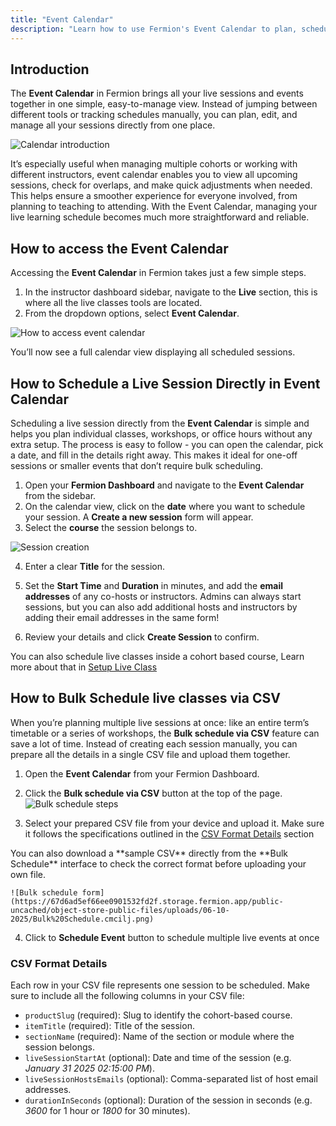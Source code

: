 ```yaml
---
title: "Event Calendar"
description: "Learn how to use Fermion's Event Calendar to plan, schedule, and manage live events and classes effortlessly, either individually or in bulk using CSV uploads."
---
```


## Introduction

The **Event Calendar** in Fermion brings all your live sessions and events together in one simple, easy-to-manage view. Instead of jumping between different tools or tracking schedules manually, you can plan, edit, and manage all your sessions directly from one place.

![Calendar introduction](https://67d6ad5ef66ee0901532fd2f.storage.fermion.app/public-uncached/object-store-public-files/uploads/06-10-2025/Calendarintro.isusio.png)

It’s especially useful when managing multiple cohorts or working with different instructors, event calendar enables you to view all upcoming sessions, check for overlaps, and make quick adjustments when needed. This helps ensure a smoother experience for everyone involved, from planning to teaching to attending. With the Event Calendar, managing your live learning schedule becomes much more straightforward and reliable.

## How to access the Event Calendar

Accessing the **Event Calendar** in Fermion takes just a few simple steps.  

1. In the instructor dashboard sidebar, navigate to the **Live** section, this is where all the live classes tools are located.  
2. From the dropdown options, select **Event Calendar**.  

![How to access event calendar](https://67d6ad5ef66ee0901532fd2f.storage.fermion.app/public-uncached/object-store-public-files/uploads/06-10-2025/chrome_v6CwiECIuO.pwztmp.png)

You’ll now see a full calendar view displaying all scheduled sessions.


## How to Schedule a Live Session Directly in Event Calendar


Scheduling a live session directly from the **Event Calendar** is simple and helps you plan individual classes, workshops, or office hours without any extra setup. The process is easy to follow - you can open the calendar, pick a date, and fill in the details right away. This makes it ideal for one-off sessions or smaller events that don’t require bulk scheduling.

1. Open your **Fermion Dashboard** and navigate to the **Event Calendar** from the sidebar.  
2. On the calendar view, click on the **date** where you want to schedule your session. A **Create a new session** form will appear.  
3. Select the **course** the session belongs to.  

![Session creation](https://67d6ad5ef66ee0901532fd2f.storage.fermion.app/public-uncached/object-store-public-files/uploads/06-10-2025/Schedule%20an%20event.wdanqo.png)

4. Enter a clear **Title** for the session.  
5. Set the **Start Time** and **Duration** in minutes, and add the **email addresses** of any co-hosts or instructors.
<Tip> Admins can always start sessions, but you can also add additional hosts and instructors by adding their email addresses in the same form! </Tip>

6. Review your details and click **Create Session** to confirm.

<Info> You can also schedule live classes inside a cohort based course, Learn more about that in [Setup Live Class](/live-classes/setup-live-class)</Info>

## How to Bulk Schedule live classes via CSV

When you’re planning multiple live sessions at once: like an entire term’s timetable or a series of workshops, the **Bulk schedule via CSV** feature can save a lot of time. Instead of creating each session manually, you can prepare all the details in a single CSV file and upload them together.

1. Open the **Event Calendar** from your Fermion Dashboard.  
2. Click the **Bulk schedule via CSV** button at the top of the page. 
   ![Bulk schedule steps](https://67d6ad5ef66ee0901532fd2f.storage.fermion.app/public-uncached/object-store-public-files/uploads/06-10-2025/bulsteps.uxikka.png) 

3. Select your prepared CSV file from your device and upload it. Make sure it follows the specifications outlined in the [CSV Format Details](/live-classes/event-calendar#csv-format-details) section 
<Note>  
You can also download a **sample CSV** directly from the **Bulk Schedule** interface to check the correct format before uploading your own file.  
</Note>

    ![Bulk schedule form](https://67d6ad5ef66ee0901532fd2f.storage.fermion.app/public-uncached/object-store-public-files/uploads/06-10-2025/Bulk%20Schedule.cmcilj.png)
4. Click to **Schedule Event** button to schedule multiple live events at once 

### CSV Format Details

Each row in your CSV file represents one session to be scheduled. Make sure to include all the following columns in your CSV file:

- `productSlug` (required): Slug to identify the cohort-based course.  
- `itemTitle` (required): Title of the session.  
- `sectionName` (required): Name of the section or module where the session belongs.  
- `liveSessionStartAt` (optional): Date and time of the session (e.g. *January 31 2025 02:15:00 PM*).  
- `liveSessionHostsEmails` (optional): Comma-separated list of host email addresses.  
- `durationInSeconds` (optional): Duration of the session in seconds (e.g. *3600* for 1 hour or *1800* for 30 minutes).  


